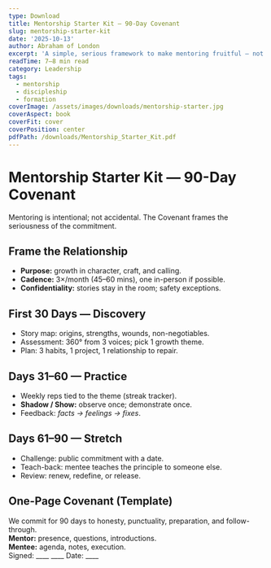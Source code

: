 ```yaml
---
type: Download
title: Mentorship Starter Kit — 90-Day Covenant
slug: mentorship-starter-kit
date: '2025-10-13'
author: Abraham of London
excerpt: 'A simple, serious framework to make mentoring fruitful — not fuzzy.'
readTime: 7–8 min read
category: Leadership
tags:
  - mentorship
  - discipleship
  - formation
coverImage: /assets/images/downloads/mentorship-starter.jpg
coverAspect: book
coverFit: cover
coverPosition: center
pdfPath: /downloads/Mentorship_Starter_Kit.pdf
---
```


# Mentorship Starter Kit — 90-Day Covenant

<PullLine subtle>Mentoring is intentional; not accidental. The Covenant frames the seriousness of the commitment.</PullLine>

## Frame the Relationship
- **Purpose:** growth in character, craft, and calling.  
- **Cadence:** 3×/month (45–60 mins), one in-person if possible.  
- **Confidentiality:** stories stay in the room; safety exceptions.

<Rule />

## First 30 Days — Discovery
- Story map: origins, strengths, wounds, non-negotiables.  
- Assessment: 360° from 3 voices; pick 1 growth theme.  
- Plan: 3 habits, 1 project, 1 relationship to repair.

<Rule />

## Days 31–60 — Practice
- Weekly reps tied to the theme (streak tracker).  
- **Shadow / Show:** observe once; demonstrate once.  
- Feedback: *facts → feelings → fixes*.

<Rule />

## Days 61–90 — Stretch
- Challenge: public commitment with a date.  
- Teach-back: mentee teaches the principle to someone else.  
- Review: renew, redefine, or release.

<Rule />

## One-Page Covenant (Template)
We commit for 90 days to honesty, punctuality, preparation, and follow-through.  
**Mentor:** presence, questions, introductions.  
**Mentee:** agenda, notes, execution.  
Signed: ____ ____ Date: ____